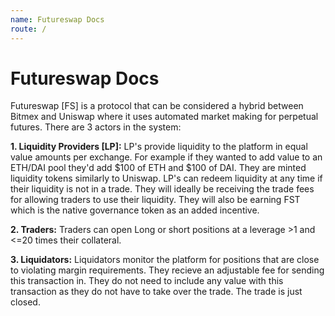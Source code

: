 ```yaml
---
name: Futureswap Docs
route: /
---
```


# Futureswap Docs

Futureswap [FS] is a protocol that can be considered a hybrid between Bitmex and Uniswap where it uses automated market making for perpetual futures. There are 3 actors in the system:

**1. Liquidity Providers [LP]:** LP's provide liquidity to the platform in equal value amounts per exchange. For example if they wanted to add value to an ETH/DAI pool they'd add $100 of ETH and $100 of DAI. They are minted liquidity tokens similarly to Uniswap. LP's can redeem liquidity at any time if their liquidity is not in a trade. They will ideally be receiving the trade fees for allowing traders to use their liquidity. They will also be earning FST which is the native governance token as an added incentive.

**2. Traders:** Traders can open Long or short positions at a leverage >1 and <=20 times their collateral.

**3. Liquidators:** Liquidators monitor the platform for positions that are close to violating margin requirements. They recieve an adjustable fee for sending this transaction in. They do not need to include any value with this transaction as they do not have to take over the trade. The trade is just closed.